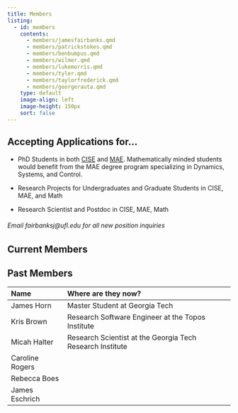 ```yaml
---
title: Members
listing: 
  - id: members
    contents: 
      - members/jamesfairbanks.qmd
      - members/patrickstokes.qmd
      - members/benbumpus.qmd
      - members/wilmer.qmd
      - members/lukemorris.qmd
      - members/tyler.qmd
      - members/taylorfrederick.qmd
      - members/georgerauta.qmd
    type: default
    image-align: left
    image-height: 150px
    sort: false
---
```

## Accepting Applications for...

* PhD Students in both [CISE](https://www.cise.ufl.edu/academics/graduate/phd/) and [MAE](https://mae.ufl.edu/students/graduate/degree-programs-requirements/). Mathematically minded students would benefit from the MAE degree program specializing in Dynamics, Systems, and Control.

* Research Projects for Undergraduates and Graduate Students in CISE, MAE, and Math

* Research Scientist and Postdoc in CISE, MAE, Math

###### Email fairbanksj@ufl.edu for all new position inquiries

## Current Members

:::{#members}
:::

## Past Members

|  Name | Where are they now?|
|:------|:-------------------|
|James Horn      |Master Student at Georgia Tech        |
|Kris Brown      |Research Software Engineer at the Topos Institute|
|Micah Halter    |Research Scientist at the Georgia Tech Research Institute|
|Caroline Rogers |               |
|Rebecca Boes    |               |
|James Eschrich  |               |


